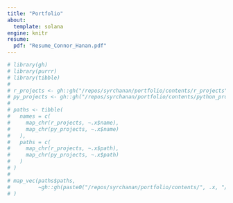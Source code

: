 ```yaml
---
title: "Portfolio"
about: 
  template: solana
engine: knitr 
resume:
  pdf: "Resume_Connor_Hanan.pdf"
---
```


```r

# library(gh)
# library(purrr)
# library(tibble)
# 
# r_projects <- gh::gh("/repos/syrchanan/portfolio/contents/r_projects")
# py_projects <- gh::gh("/repos/syrchanan/portfolio/contents/python_projects")
# 
# paths <- tibble(
#   names = c(
#     map_chr(r_projects, ~.x$name),
#     map_chr(py_projects, ~.x$name)
#   ),
#   paths = c(
#     map_chr(r_projects, ~.x$path),
#     map_chr(py_projects, ~.x$path)
#   )
# )
# 
# map_vec(paths$paths, 
#         ~gh::gh(paste0("/repos/syrchanan/portfolio/contents/", .x, "/README.md/"))
# )

```

